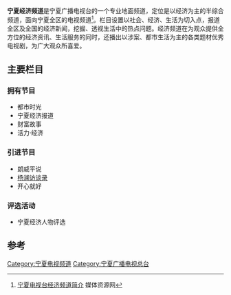 {{citecheck|time=2014-11-24T02:15:45+00:00}}
{{頻道資訊
| 頻道名稱         = 宁夏广播电视台经济频道
| 所屬國家         = {{PRC}}
| 總部所在         = {{CHN}}宁夏银川
| 播放地區         = 宁夏回族自治区
| 開播日期         =
| 停播日期         =
| 收視率           =
| 收視率調查時間   =
| 收視率資料來源   =
| 頻道口號         = 
| 擁有者           = [[宁夏广播电视台|宁夏广播电视台]]
| 持股者           =
| 前頻道名稱       =
| 被取代名稱       =
| 集團同類頻道     =
| 重播服務頻道     =
| 有線電視供應商01 = [[宁夏回族自治区|宁夏回族自治区]]
| 有線電視頻道數01 = 视情况而定
| 頻道官方網站     = http://gd.nxtv.cn/tv/jj/
| 備註             =
|}}
'''宁夏经济频道'''是宁夏广播电视台的一个专业地面频道，定位是以经济为主的半综合频道，面向宁夏全区的电视频道<ref>[http://www.allchina.cn/FilterMedia/TBList/Tv_Channel_284.html 宁夏电视台经济频道简介] {{Wayback|url=http://www.allchina.cn/FilterMedia/TBList/Tv_Channel_284.html |date=20140813230843 }} 媒体资源网</ref>。栏目设置以社会、经济、生活为切入点，报道全区及全国的经济新闻，挖掘、透视生活中的热点问题。经济频道在为观众提供全方位的经济资讯、生活服务的同时，还播出以涉案、都市生活为主的各类题材优秀电视剧，为广大观众所喜爱。

== 主要栏目 ==
=== 拥有节目 ===
*都市时光
*宁夏经济报道
*财富故事
*活力·经济
=== 引进节目 ===
*朗威平说
*[[杨澜访谈录|杨澜访谈录]]
*开心就好
=== 评选活动 ===
*宁夏经济人物评选

== 参考 ==
{{reflist}}
{{宁夏广播电视总台}}

[[Category:宁夏电视频道|Category:宁夏电视频道]]
[[Category:宁夏广播电视总台|Category:宁夏广播电视总台]]
